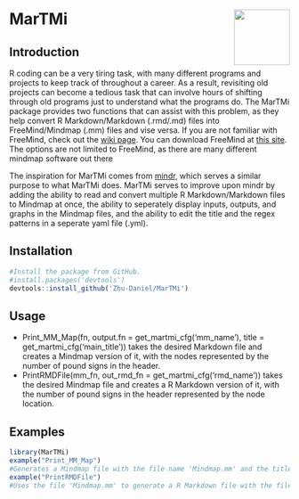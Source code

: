 # MarTMi <img src="MarTMi_logo3.png" align ="right" width='100' height='100'/>

## Introduction

R coding can be a very tiring task, with many different programs and projects to keep track of throughout a career. As a result, revisiting old projects can become a tedious task that can involve hours of shifting through old programs just to understand what the programs do. The MarTMi package provides two functions that can assist with this problem, as they help convert R Markdown/Markdown (.rmd/.md) files into FreeMind/Mindmap (.mm) files and vise versa. If you are not familiar with FreeMind, check out the [wiki page](http://freemind.sourceforge.net/wiki/index.php/Main_Page). You can download FreeMind at [this site](https://sourceforge.net/projects/freemind/). The options are not limited to FreeMind, as there are many different mindmap software out there

The inspiration for MarTMi comes from [mindr](https://github.com/pzhaonet/mindr), which serves a similar purpose to what MarTMi does. MarTMi serves to improve upon mindr by adding the ability to read and convert multiple R Markdown/Markdown files to Mindmap at once, the ability to seperately display inputs, outputs, and graphs in the Mindmap files, and the ability to edit the title and the regex patterns in a seperate yaml file (.yml).

## Installation
```r
#Install the package from GitHub.
#install.packages('devtools')
devtools::install_github('Zhu-Daniel/MarTMi')
```

## Usage

 - Print_MM_Map(fn, output.fn = get_martmi_cfg('mm_name'), title = get_martmi_cfg('main_title')) takes the desired Markdown file and creates a Mindmap version of it, with the nodes represented by the number of pound signs in the header.
 - PrintRMDFile(mm_fn, out_rmd_fn = get_martmi_cfg('rmd_name')) takes the desired Mindmap file and creates a R Markdown version of it, with the number of pound signs in the header represented by the node location.

## Examples
```r
library(MarTMi)
example("Print_MM_Map")
#Generates a Mindmap file with the file name 'Mindmap.mm' and the title Mindmap of some network plots. Uses the src file 'NetworkPlotOne.Rmd'
example("PrintRMDFile")
#Uses the file 'Mindmap.mm' to generate a R Markdown file with the file name 'mm_output.Rmd'.
```
